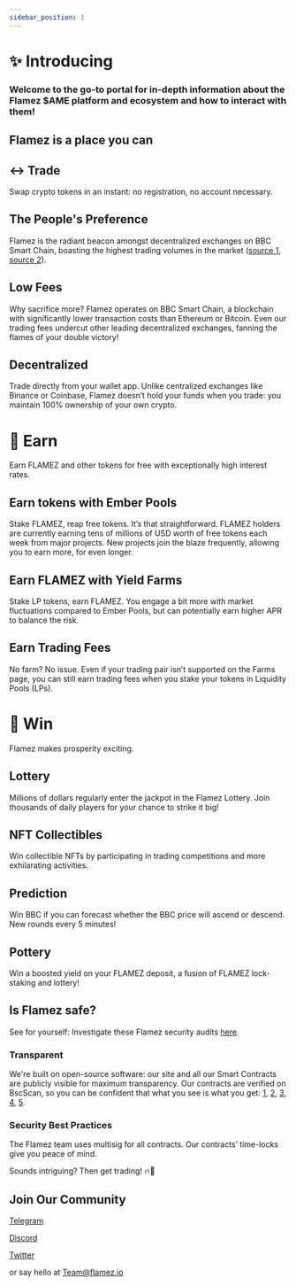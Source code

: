 ```yaml
---
sidebar_position: 1
---
```


# ✨ Introducing

### Welcome to the go-to portal for in-depth information about the Flamez $AME platform and ecosystem and how to interact with them!

## Flamez  is a place you can 

## ↔️ Trade

Swap crypto tokens in an instant: no registration, no account necessary.

## The People's Preference

Flamez is the radiant beacon amongst decentralized exchanges on BBC Smart Chain, boasting the highest trading volumes in the market ([source 1](url1), [source 2](url2)).

## Low Fees

Why sacrifice more? Flamez operates on BBC Smart Chain, a blockchain with significantly lower transaction costs than Ethereum or Bitcoin. Even our trading fees undercut other leading decentralized exchanges, fanning the flames of your double victory!

## Decentralized

Trade directly from your wallet app. Unlike centralized exchanges like Binance or Coinbase, Flamez doesn’t hold your funds when you trade: you maintain 100% ownership of your own crypto.

# 💸 Earn

Earn FLAMEZ and other tokens for free with exceptionally high interest rates.

## Earn tokens with Ember Pools

Stake FLAMEZ, reap free tokens. It’s that straightforward. FLAMEZ holders are currently earning tens of millions of USD worth of free tokens each week from major projects. New projects join the blaze frequently, allowing you to earn more, for even longer.

## Earn FLAMEZ with Yield Farms

Stake LP tokens, earn FLAMEZ. You engage a bit more with market fluctuations compared to Ember Pools, but can potentially earn higher APR to balance the risk.

## Earn Trading Fees

No farm? No issue. Even if your trading pair isn’t supported on the Farms page, you can still earn trading fees when you stake your tokens in Liquidity Pools (LPs).

# 🎲 Win

Flamez makes prosperity exciting.

## Lottery

Millions of dollars regularly enter the jackpot in the Flamez Lottery. Join thousands of daily players for your chance to strike it big!

## NFT Collectibles

Win collectible NFTs by participating in trading competitions and more exhilarating activities.

## Prediction

Win BBC if you can forecast whether the BBC price will ascend or descend. New rounds every 5 minutes!

## Pottery

Win a boosted yield on your FLAMEZ deposit, a fusion of FLAMEZ lock-staking and lottery!

## Is Flamez safe?

See for yourself: Investigate these Flamez security audits [here](audit_url).

### Transparent

We're built on open-source software: our site and all our Smart Contracts are publicly visible for maximum transparency. Our contracts are verified on BscScan, so you can be confident that what you see is what you get: [1](url1), [2](url2), [3](url3), [4](url4), [5](url5).

### Security Best Practices

The Flamez team uses multisig for all contracts. Our contracts’ time-locks give you peace of mind.

Sounds intriguing? Then get trading! 🔥💱

 
## Join Our Community 

[Telegram](https://t.me/flamezbbc)

[Discord](https://discord.gg/e9NCkPA2DV)

[Twitter](https://twitter.com/Flamez_io)




or say hello at Team@flamez.io
